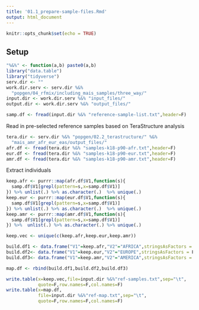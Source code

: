 ```yaml
---
title: '01.1_prepare-sample-files.Rmd'
output: html_document
---
```


```r
knitr::opts_chunk$set(echo = TRUE)
```

## Setup 

```r
"%&%" <- function(a,b) paste0(a,b)
library("data.table")
library("tidyverse")
serv.dir <- ""
work.dir.serv <- serv.dir %&% 
  "popgen/04_rfmix/including_mais_samples/three_way/"
input.dir <- work.dir.serv %&% "input_files/"
output.dir <- work.dir.serv %&% "output_files/"
```

```r
samp.df <- fread(input.dir %&% "reference-sample-list.txt",header=F)
```

Read in pre-selected reference samples based on TeraStructure analysis 
```r
tera.dir <- serv.dir %&% "popgen/02.2_terastructure/" %&%
  "mais_amr_afr_eur_eas/output_files/"
afr.df <- fread(tera.dir %&% "samples-k18-p90-afr.txt",header=F)
eur.df <- fread(tera.dir %&% "samples-k18-p90-eur.txt",header=F)
amr.df <- fread(tera.dir %&% "samples-k18-p90-amr.txt",header=F)
```

Extract individuals 
```r
keep.afr <- purrr::map(afr.df$V1,function(s){
  samp.df$V1[grepl(pattern=s,x=samp.df$V1)]
}) %>% unlist(.) %>% as.character(.)  %>% unique(.) 
keep.eur <- purrr::map(eur.df$V1,function(s){
  samp.df$V1[grepl(pattern=s,x=samp.df$V1)]
}) %>% unlist(.) %>% as.character(.)  %>% unique(.) 
keep.amr <- purrr::map(amr.df$V1,function(s){
  samp.df$V1[grepl(pattern=s,x=samp.df$V1)]
}) %>%  unlist(.) %>% as.character(.) %>% unique(.) 

keep.vec <- unique(c(keep.afr,keep.eur,keep.amr))

build.df1 <- data.frame("V1"=keep.afr,"V2"="AFRICA",stringsAsFactors = F)
build.df2<- data.frame("V1"=keep.eur,"V2"="EUROPE",stringsAsFactors = F)
build.df3<- data.frame("V1"=keep.amr,"V2"="AMERICA",stringsAsFactors = F)

map.df <- rbind(build.df1,build.df2,build.df3)
```

```r
write.table(x=keep.vec,file=input.dir %&%"ref-samples.txt",sep="\t",
            quote=F,row.names=F,col.names=F)
write.table(x=map.df,
            file=input.dir %&%"ref-map.txt",sep="\t",
            quote=F,row.names=F,col.names=F)
```

